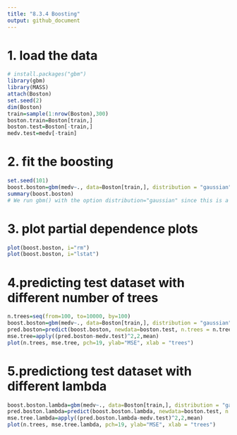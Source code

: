 ```yaml
---
title: "8.3.4 Boosting"
output: github_document
---
```



# 1. load the data
```r
# install.packages("gbm")
library(gbm)
library(MASS)
attach(Boston)
set.seed(2)
dim(Boston)
train=sample(1:nrow(Boston),300)
boston.train=Boston[train,]
boston.test=Boston[-train,]
medv.test=medv[-train]
```

# 2. fit the boosting
```R
set.seed(101)
boost.boston=gbm(medv~., data=Boston[train,], distribution = "gaussian", n.trees = 10000, interaction.depth = 4)
summary(boost.boston)
# We run gbm() with the option distribution="gaussian" since this is a regression problem; if it were a binary classification problem, we would use distribution="bernoulli".
```

# 3. plot partial dependence plots
```r
plot(boost.boston, i="rm")
plot(boost.boston, i="lstat")
```

# 4.predicting test dataset with different number of trees
```R
n.trees=seq(from=100, to=10000, by=100)
boost.boston=gbm(medv~., data=Boston[train,], distribution = "gaussian", n.trees = 10000, shrinkage = 0.001)
pred.boston=predict(boost.boston, newdata=boston.test, n.trees = n.trees)
mse.tree=apply((pred.boston-medv.test)^2,2,mean)
plot(n.trees, mse.tree, pch=19, ylab="MSE", xlab = "trees")
```

# 5.predictiong test dataset with different lambda
```R
boost.boston.lambda=gbm(medv~., data=Boston[train,], distribution = "gaussian", n.trees = 10000, shrinkage = 0.01)
pred.boston.lambda=predict(boost.boston.lambda, newdata=boston.test, n.trees = n.trees)
mse.tree.lambda=apply((pred.boston.lambda-medv.test)^2,2,mean)
plot(n.trees, mse.tree.lambda, pch=19, ylab="MSE", xlab = "trees")
```